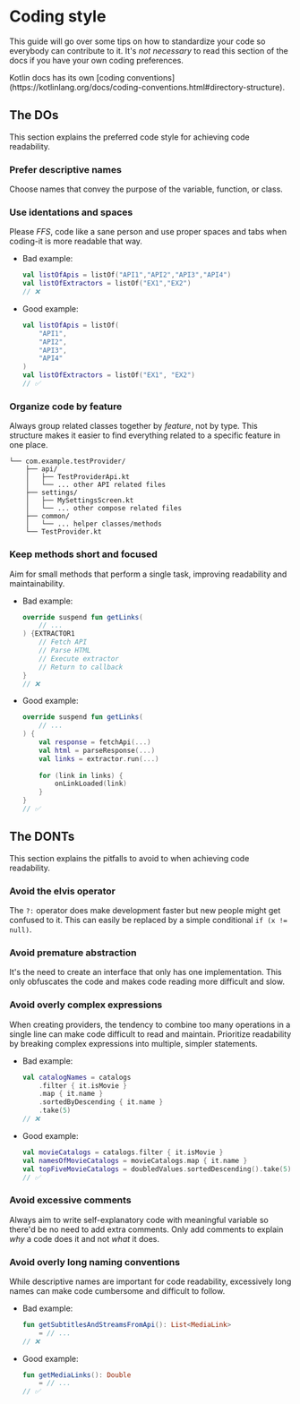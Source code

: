 # Coding style

This guide will go over some tips on how to standardize your code so everybody can contribute to it. It's *not necessary* to read this section of the docs if you have your own coding preferences.

<Note>
    Kotlin docs has its own [coding conventions](https://kotlinlang.org/docs/coding-conventions.html#directory-structure).
</Note>

## The DOs 

This section explains the preferred code style for achieving code readability.

### Prefer descriptive names

Choose names that convey the purpose of the variable, function, or class.

### Use identations and spaces

Please *FFS*, code like a sane person and use proper spaces and tabs when coding-it is more readable that way.

- Bad example:
    ```kotlin
    val listOfApis = listOf("API1","API2","API3","API4")
    val listOfExtractors = listOf("EX1","EX2")
    // ❌
    ```

- Good example:
    ```kotlin
    val listOfApis = listOf(
        "API1",
        "API2",
        "API3",
        "API4"
    )
    val listOfExtractors = listOf("EX1", "EX2")
    // ✅
    ```

### Organize code by feature

Always group related classes together by *feature*, not by type. This structure makes it easier to find everything related to a specific feature in one place.

```
└── com.example.testProvider/
    ├── api/
    │   ├── TestProviderApi.kt
    │   └── ... other API related files
    ├── settings/
    │   ├── MySettingsScreen.kt
    │   └── ... other compose related files
    ├── common/
    │   └── ... helper classes/methods
    └── TestProvider.kt
```

### Keep methods short and focused

Aim for small methods that perform a single task, improving readability and maintainability.

- Bad example:
    ```kotlin
    override suspend fun getLinks(
        // ...
    ) {EXTRACTOR1
        // Fetch API
        // Parse HTML
        // Execute extractor
        // Return to callback
    }
    // ❌
    ```

- Good example:
    ```kotlin
    override suspend fun getLinks(
        // ...
    ) {
        val response = fetchApi(...)
        val html = parseResponse(...)
        val links = extractor.run(...)
        
        for (link in links) {
            onLinkLoaded(link)
        }
    }
    // ✅
    ```

## The DONTs

This section explains the pitfalls to avoid to when achieving code readability.

### Avoid the elvis operator

The `?:` operator does make development faster but new people might get confused to it. This can easily be replaced by a simple conditional `if (x != null)`.

### Avoid premature abstraction

It's the need to create an interface that only has one implementation. This only obfuscates the code and makes code reading more difficult and slow.

### Avoid overly complex expressions

When creating providers, the tendency to combine too many operations in a single line can make code difficult to read and maintain. Prioritize readability by breaking complex expressions into multiple, simpler statements.

- Bad example:
    ```kotlin
    val catalogNames = catalogs
        .filter { it.isMovie }
        .map { it.name }
        .sortedByDescending { it.name }
        .take(5)
    // ❌
    ```

- Good example:
    ```kotlin
    val movieCatalogs = catalogs.filter { it.isMovie }
    val namesOfMovieCatalogs = movieCatalogs.map { it.name }
    val topFiveMovieCatalogs = doubledValues.sortedDescending().take(5)
    // ✅
    ```

### Avoid excessive comments

Always aim to write self-explanatory code with meaningful variable so there'd be no need to add extra comments. Only add comments to explain *why* a code does it and not *what* it does.

### Avoid overly long naming conventions

While descriptive names are important for code readability, excessively long names can make code cumbersome and difficult to follow.

- Bad example:
    ```kotlin
    fun getSubtitlesAndStreamsFromApi(): List<MediaLink>
        = // ...
    // ❌
    ```

- Good example:
    ```kotlin
    fun getMediaLinks(): Double
        = // ...
    // ✅
    ```